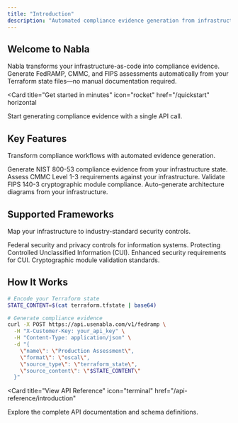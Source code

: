 ```yaml
---
title: "Introduction"
description: "Automated compliance evidence generation from infrastructure-as-code"
---
```


## Welcome to Nabla

Nabla transforms your infrastructure-as-code into compliance evidence. Generate FedRAMP, CMMC, and FIPS assessments automatically from your Terraform state files—no manual documentation required.

<Card
  title="Get started in minutes"
  icon="rocket"
  href="/quickstart"
  horizontal
>
  Start generating compliance evidence with a single API call.
</Card>

## Key Features

Transform compliance workflows with automated evidence generation.

<Columns cols={2}>
  <Card
    title="FedRAMP Assessments"
    icon="shield-check"
    href="/examples/fedramp-assessment"
  >
    Generate NIST 800-53 compliance evidence from your infrastructure state.
  </Card>
  <Card
    title="CMMC Compliance"
    icon="shield-halved"
    href="/examples/cmmc-assessment"
  >
    Assess CMMC Level 1-3 requirements against your infrastructure.
  </Card>
  <Card
    title="FIPS Validation"
    icon="lock"
    href="/examples/fips-assessment"
  >
    Validate FIPS 140-3 cryptographic module compliance.
  </Card>
  <Card
    title="Diagram Generation"
    icon="diagram-project"
    href="/examples/diagram-generation"
  >
    Auto-generate architecture diagrams from your infrastructure.
  </Card>
</Columns>

## Supported Frameworks

Map your infrastructure to industry-standard security controls.

<Columns cols={2}>
  <Card
    title="NIST 800-53"
    icon="file-shield"
    href="/api-reference/schemas/800-53"
  >
    Federal security and privacy controls for information systems.
  </Card>
  <Card
    title="NIST 800-171"
    icon="file-contract"
    href="/api-reference/schemas/800-171"
  >
    Protecting Controlled Unclassified Information (CUI).
  </Card>
  <Card
    title="NIST 800-172"
    icon="file-lock"
    href="/api-reference/schemas/800-172"
  >
    Enhanced security requirements for CUI.
  </Card>
  <Card
    title="FIPS 140-3"
    icon="key"
    href="/api-reference/schemas/fips-140-3"
  >
    Cryptographic module validation standards.
  </Card>
</Columns>

## How It Works

```bash
# Encode your Terraform state
STATE_CONTENT=$(cat terraform.tfstate | base64)

# Generate compliance evidence
curl -X POST https://api.usenabla.com/v1/fedramp \
  -H "X-Customer-Key: your_api_key" \
  -H "Content-Type: application/json" \
  -d "{
    \"name\": \"Production Assessment\",
    \"format\": \"oscal\",
    \"source_type\": \"terraform_state\",
    \"source_content\": \"$STATE_CONTENT\"
  }"
```

<Card
  title="View API Reference"
  icon="terminal"
  href="/api-reference/introduction"
>
  Explore the complete API documentation and schema definitions.
</Card>
